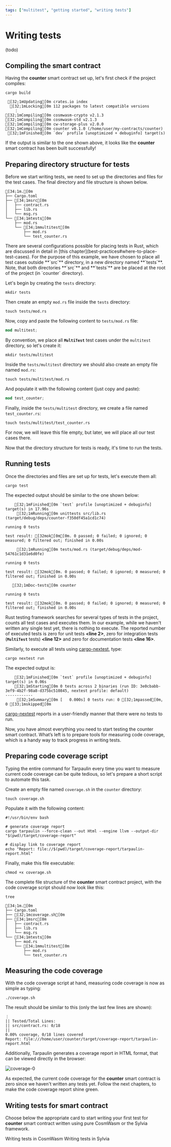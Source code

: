 ```yaml
---
tags: ["multitest", "getting started", "writing tests"]
---
```



# Writing tests

(todo)

## Compiling the smart contract

Having the **counter** smart contract set up, let's first check if the project compiles:

```shell copy filename="TERMINAL"
cargo build
```

```ansi
 [32;1mUpdating[0m crates.io index
  [32;1mLocking[0m 112 packages to latest compatible versions
    ⋮
[32;1mCompiling[0m cosmwasm-crypto v2.1.3
[32;1mCompiling[0m cosmwasm-std v2.1.3
[32;1mCompiling[0m cw-storage-plus v2.0.0
[32;1mCompiling[0m counter v0.1.0 (/home/user/my-contracts/counter)
 [32;1mFinished[0m `dev` profile [unoptimized + debuginfo] target(s) in 3.27s
```

If the output is similar to the one shown above, it looks like the **counter** smart contract has
been built successfully!

## Preparing directory structure for tests

Before we start writing tests, we need to set up the directories and files for the test cases. The
final directory and file structure is shown below.

```ansi showLineNumbers {7-11} filename="counter (directory)"
[34;1m.[0m
├── Cargo.toml
├── [34;1msrc[0m
│   ├── contract.rs
│   ├── lib.rs
│   └── msg.rs
└── [34;1mtests[0m
    ├── mod.rs
    └── [34;1mmultitest[0m
        ├── mod.rs
        └── test_counter.rs
```

<Callout>
  There are several configurations possible for placing tests in Rust, which are discussed in detail
  in [this chapter](best-practices#where-to-place-test-cases). For the purpose of this example, we
  have chosen to place all test cases outside **`src`** directory, in a new directory named
  **`tests`**.
</Callout>

<Callout>
  Note, that both directories **`src`** and **`tests`** are be placed at the root of the project (in
  `counter` directory).
</Callout>

Let's begin by creating the `tests` directory:

```shell copy filename="TERMINAL"
mkdir tests
```

Then create an empty `mod.rs` file inside the `tests` directory:

```shell copy filename="TERMINAL"
touch tests/mod.rs
```

Now, copy and paste the following content to `tests/mod.rs` file:

```rust copy filename="tests/mod.rs"
mod multitest;
```

By convention, we place all **`MultiTest`** test cases under the `multitest` directory, so let's
create it:

```shell copy filename="TERMINAL"
mkdir tests/multitest
```

Inside the `tests/multitest` directory we should also create an empty file named `mod.rs`:

```shell copy filename="TERMINAL"
touch tests/multitest/mod.rs
```

And populate it with the following content (just copy and paste):

```rust copy filename="tests/multitest/mod.rs"
mod test_counter;
```

Finally, inside the `tests/multitest` directory, we create a file named `test_counter.rs`:

```shell copy filename="TERMINAL"
touch tests/multitest/test_counter.rs
```

For now, we will leave this file empty, but later, we will place all our test cases there.

Now that the directory structure for tests is ready, it's time to run the tests.

## Running tests

Once the directories and files are set up for tests, let's execute them all:

```shell copy filename="TERMINAL"
cargo test
```

The expected output should be similar to the one shown below:

```ansi {6,12,16} showLineNumbers
    [32;1mFinished[0m `test` profile [unoptimized + debuginfo] target(s) in 17.96s
     [32;1mRunning[0m unittests src/lib.rs (target/debug/deps/counter-f350df45a1cd1c74)

running 0 tests

test result: [32mok[0m[0m. 0 passed; 0 failed; 0 ignored; 0 measured; 0 filtered out; finished in 0.00s

     [32;1mRunning[0m tests/mod.rs (target/debug/deps/mod-54761c1d31e6d0fe)

running 0 tests

test result: [32mok[0m. 0 passed; 0 failed; 0 ignored; 0 measured; 0 filtered out; finished in 0.00s

   [32;1mDoc-tests[0m counter

running 0 tests

test result: [32mok[0m. 0 passed; 0 failed; 0 ignored; 0 measured; 0 filtered out; finished in 0.00s
```

Rust testing framework searches for several types of tests in the project, counts all test cases and
executes them. In our example, while we haven't written any single test yet, there is nothing to
execute. The reported number of executed tests is zero for unit tests **\<line 2\>**, zero for
integration tests (**`MultiTest`** tests) **\<line 12\>** and zero for documentation tests **\<line
16\>**.

Similarly, to execute all tests using [cargo-nextest](https://nexte.st), type:

```shell copy filename="TERMINAL"
cargo nextest run
```

The expected output is:

```ansi {4} showLineNumbers
    [32;1mFinished[0m `test` profile [unoptimized + debuginfo] target(s) in 0.06s
    [32;1mStarting[0m 0 tests across 2 binaries (run ID: 3e0cbabb-3ef9-4b2f-98a8-d375bc510845, nextest profile: default)
------------
     [32;1mSummary[0m [   0.000s] 0 tests run: 0 [32;1mpassed[0m, 0 [33;1mskipped[0m
```

[cargo-nextest](https://nexte.st) reports in a user-friendly manner that there were no tests to run.

Now, you have almost everything you need to start testing the counter smart contract. What’s left is
to prepare tools for measuring code coverage, which is a handy way to track progress in writing
tests.

## Preparing code coverage script

Typing the entire command for Tarpaulin every time you want to measure current code coverage can be
quite tedious, so let's prepare a short script to automate this task.

Create an empty file named `coverage.sh` in the `counter` directory:

```shell copy filename="TERMINAL"
touch coverage.sh
```

Populate it with the following content:

```shell copy filename="coverage.sh"
#!/usr/bin/env bash

# generate coverage report
cargo tarpaulin --force-clean --out Html --engine llvm --output-dir "$(pwd)/target/coverage-report"

# display link to coverage report
echo "Report: file://$(pwd)/target/coverage-report/tarpaulin-report.html"
```

Finally, make this file executable:

```shell filename="TERMINAL"
chmod +x coverage.sh
```

The complete file structure of the **counter** smart contract project, with the code coverage script
should now look like this:

```shell filename="TERMINAL"
tree
```

```ansi {3} filename="counter (directory)"
[34;1m.[0m
├── Cargo.toml
├── [32;1mcoverage.sh[0m
├── [34;1msrc[0m
│   ├── contract.rs
│   ├── lib.rs
│   └── msg.rs
└── [34;1mtests[0m
    ├── mod.rs
    └── [34;1mmultitest[0m
        ├── mod.rs
        └── test_counter.rs
```

## Measuring the code coverage

With the code coverage script at hand, measuring code coverage is now as simple as typing:

```shell copy filename="TERMINAL"
./coverage.sh
```

The result should be similar to this (only the last few lines are shown):

```ansi
⋮
|| Tested/Total Lines:
|| src/contract.rs: 0/18
||
0.00% coverage, 0/18 lines covered
Report: file:///home/user/counter/target/coverage-report/tarpaulin-report.html
```

Additionally, Tarpaulin generates a coverage report in HTML format, that can be viewed directly in
the browser:

![coverage-0](./coverage-0.png)

As expected, the current code coverage for the **counter** smart contract is zero since we haven't
written any tests yet. Follow the next chapters, to make the code coverage report shine green.

## Writing tests for smart contract

Choose below the appropriate card to start writing your first test for **counter** smart contract
written using pure CosmWasm or the Sylvia framework.

<Cards>
  <Card
    title="Writing tests for smart contracts written using pure CosmWasm"
    href="writing-tests/writing-tests-cosmwasm"
    icon=""
  >
    Writing tests in CosmWasm
  </Card>
  <Card
    title="Writing tests for smart contracts written using Sylvia framework"
    href="writing-tests/writing-tests-sylvia"
    icon=""
  >
    Writing tests in Sylvia
  </Card>
</Cards>
